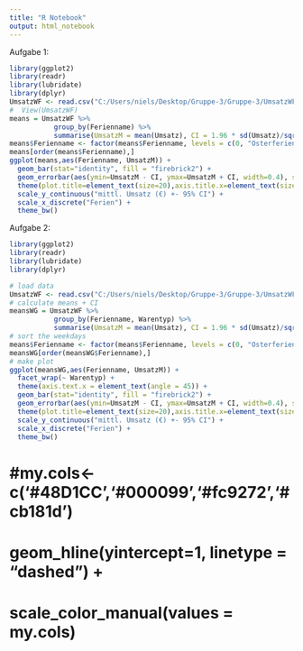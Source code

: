 ---
title: "R Notebook"
output: html_notebook
---

Aufgabe 1:

```{r}

library(ggplot2)
library(readr)
library(lubridate)
library(dplyr)
UmsatzWF <- read.csv("C:/Users/niels/Desktop/Gruppe-3/Gruppe-3/UmsatzWF.csv")
#  View(UmsatzWF)
means = UmsatzWF %>%
           group_by(Ferienname) %>%
           summarise(UmsatzM = mean(Umsatz), CI = 1.96 * sd(Umsatz)/sqrt(length(Umsatz)))
means$Ferienname <- factor(means$Ferienname, levels = c(0, "Osterferien", "Sommerferien", "Herbstferien", "Winterferien"))
means[order(means$Ferienname),]
ggplot(means,aes(Ferienname, UmsatzM)) + 
  geom_bar(stat="identity", fill = "firebrick2") + 
  geom_errorbar(aes(ymin=UmsatzM - CI, ymax=UmsatzM + CI, width=0.4), size=1.25) + 
  theme(plot.title=element_text(size=20),axis.title.x=element_text(size=20),axis.title.y=element_text(size=20), axis.text.x=element_text(size=16), axis.text.y=element_text(size=14))  + 
  scale_y_continuous("mittl. Umsatz (€) +- 95% CI") + 
  scale_x_discrete("Ferien") +
  theme_bw()

```


Aufgabe 2:

```{r}

library(ggplot2)
library(readr)
library(lubridate)
library(dplyr)

# load data
UmsatzWF <- read.csv("C:/Users/niels/Desktop/Gruppe-3/Gruppe-3/UmsatzWF.csv")
# calculate means + CI
meansWG = UmsatzWF %>%
           group_by(Ferienname, Warentyp) %>%
           summarise(UmsatzM = mean(Umsatz), CI = 1.96 * sd(Umsatz)/sqrt(length(Umsatz)))
# sort the weekdays
means$Ferienname <- factor(means$Ferienname, levels = c(0, "Osterferien", "Sommerferien", "Herbstferien", "Winterferien"))
meansWG[order(meansWG$Ferienname),]
# make plot
ggplot(meansWG,aes(Ferienname, UmsatzM)) + 
  facet_wrap(~ Warentyp) + 
  theme(axis.text.x = element_text(angle = 45)) + 
  geom_bar(stat="identity", fill = "firebrick2") + 
  geom_errorbar(aes(ymin=UmsatzM - CI, ymax=UmsatzM + CI, width=0.4), size=1.25) + 
  theme(plot.title=element_text(size=20),axis.title.x=element_text(size=20),axis.title.y=element_text(size=20), axis.text.x=element_text(size=16), axis.text.y=element_text(size=14))  + 
  scale_y_continuous("mittl. Umsatz (€) +- 95% CI") + 
  scale_x_discrete("Ferien") +
  theme_bw()

```



# #my.cols<-c('#48D1CC','#000099','#fc9272','#cb181d')

#  geom_hline(yintercept=1, linetype = "dashed") + 
#  scale_color_manual(values = my.cols)